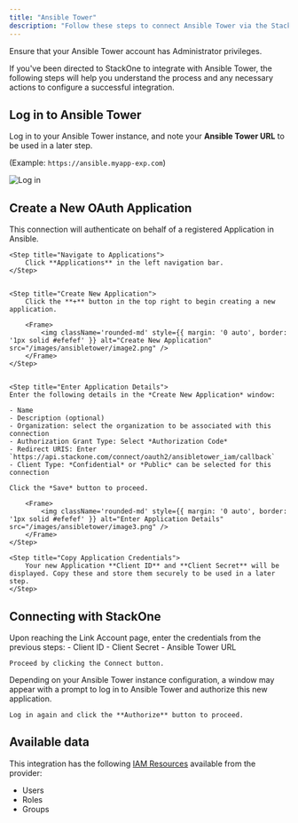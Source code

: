 ```yaml
---
title: "Ansible Tower"
description: "Follow these steps to connect Ansible Tower via the StackOne Hub successfully."
---
```



<Warning>
  Ensure that your Ansible Tower account has Administrator privileges.
</Warning>

If you've been directed to StackOne to integrate with Ansible Tower, the following steps will help you understand the process and any necessary actions to configure a successful integration.

## Log in to Ansible Tower

Log in to your Ansible Tower instance, and note your **Ansible Tower URL** to be used in a later step. 

(Example: `https://ansible.myapp-exp.com`)

<Frame>
    <img className='rounded-md' style={{ margin: '0 auto', border: '1px solid #efefef' }} alt="Log in" src="/images/ansibletower/image1.png" />
</Frame>

## Create a New OAuth Application

This connection will authenticate on behalf of a registered Application in Ansible.
<Steps>
    
    <Step title="Navigate to Applications">
        Click **Applications** in the left navigation bar.
    </Step>

    
    <Step title="Create New Application">
        Click the **+** button in the top right to begin creating a new application.

        <Frame>
            <img className='rounded-md' style={{ margin: '0 auto', border: '1px solid #efefef' }} alt="Create New Application" src="/images/ansibletower/image2.png" />
        </Frame>
    </Step>

    
    <Step title="Enter Application Details">
    Enter the following details in the *Create New Application* window:

    - Name
    - Description (optional)
    - Organization: select the organization to be associated with this connection
    - Authorization Grant Type: Select *Authorization Code*
    - Redirect URIS: Enter `https://api.stackone.com/connect/oauth2/ansibletower_iam/callback`
    - Client Type: *Confidential* or *Public* can be selected for this connection

    Click the *Save* button to proceed.

        <Frame>
            <img className='rounded-md' style={{ margin: '0 auto', border: '1px solid #efefef' }} alt="Enter Application Details" src="/images/ansibletower/image3.png" />
        </Frame>
    </Step>
    
    <Step title="Copy Application Credentials">
        Your new Application **Client ID** and **Client Secret** will be displayed. Copy these and store them securely to be used in a later step.
    </Step>

</Steps>


## Connecting with StackOne

<Steps>
  <Step title="Enter Credentials">
    Upon reaching the Link Account page, enter the credentials from the previous steps:
    - Client ID
    - Client Secret
    - Ansible Tower URL

    Proceed by clicking the Connect button.
  </Step>

  <Step title="Authorize Application Access">
    Depending on your Ansible Tower instance configuration, a window may appear with a prompt to log in to Ansible Tower and authorize this new application.

    Log in again and click the **Authorize** button to proceed.
  </Step>
</Steps>

<IntegrationFooter />

## Available data

This integration has the following [IAM Resources](https://docs.stackone.com/reference/getting-started-with-your-api) available from the provider:
<ul>
  <li>Users</li>
  <li>Roles</li>
  <li>Groups</li>
</ul>
